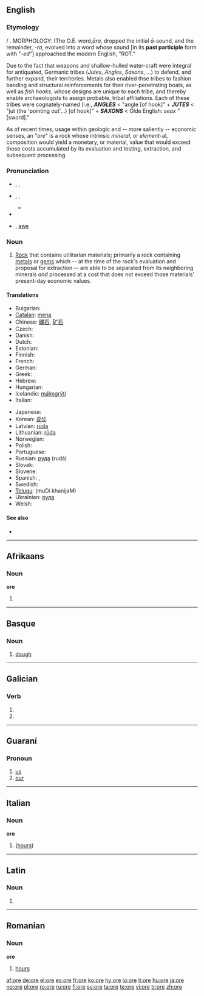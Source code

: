 {{wikipedia}}
{{also|oré|orë|öre|øre}}
==English==

===Etymology===
{{etyl|ang}} {{term|ar|ār|lang=ang}} / {{term|ar|āra|lang=ang|unwrought metal}}. MORPHOLOGY: (The O.E. word,''āra'', dropped the initial ''ā''-sound, and the remainder, ''-ra'', evolved into a word whose sound [in its '''past participle''' form with "-''ed''"] approached the modern English, "ROT."

Due to the fact that weapons and shallow-hulled water-craft were integral for antiquated, Germanic tribes (''Jutes'', ''Angles'', ''Saxons'', ...) to defend, and further expand, their territories. Metals also enabled thse tribes to fashion banding and structural reinforcements for their river-penetrating boats, as well as ''fish hooks'', whose designs are unique to each tribe, and thereby enable archaeologists to assign probable, tribal affiliations. Each of these tribes were cognately-named (i.e., '''''ANGLES''''' < "angle [of hook]" + '''''JUTES''''' < "jut (the 'pointing out'...) [of hook]" + '''''SAXONS''''' < Olde English: ''seax'' "[sword]."

As of recent times, usage within geologic and -- more saliently -- economic senses, an "''ore''" is a rock whose intrinsic ''mineral'', or ''element''-al, composition would yield a monetary, or material, value that would exceed those costs accumulated by its evaluation and testing, extraction, and subsequent processing.

===Pronunciation===
* {{a|RP}} {{enPR|ô}}, {{IPA|/ɔː/}}, {{SAMPA|/O:/}}
* {{a|US}} {{enPR|ôr}}, {{IPA|/oʊr/|/ɔːr/}}, {{SAMPA|/O:r/}}
** {{rhymes|ɔː(r)}}
* {{audio|en-us-ore.ogg|Audio (US)}}
* {{homophones|oar|or|o'er|aw}} {{i|in [[non-rhotic]] accents}}, [[awe]] {{i|in [[non-rhotic]] accents}}

===Noun===
{{en-noun|s|-}}

# [[rock|Rock]] that contains utilitarian materials; primarily a rock containing [[metal]]s or [[gem]]s which -- at the time of the rock's evaluation and proposal for extraction -- are able to be separated from its neighboring minerals ''and'' processed at a cost that does not exceed those materials' present-day economic values.

====Translations====
{{trans-top|rock that contains materials that can be economically extracted and processed}}
* Bulgarian: {{t+|bg|руда|sc=Cyrl}}
* [[Catalan]]: [[mena]]
* Chinese: [[礦石]], [[矿石]]
* Czech: {{t-|cs|ruda|f}}
* Danish: {{t-|da|malm|c}}
* Dutch: {{t+|nl|erts|n}}
* Estonian: {{t-|et|maak}}
* Finnish: {{t-|fi|malmi}}
* French: {{t+|fr|minerai|m}}
* German: {{t+|de|Erz|n}}
* Greek: {{t+|el|μετάλλευμα|n|sc=Grek}}
* Hebrew: {{t-|he|עפרה|f|alt=עַפְרָה|sc=Hebr}}
* Hungarian: {{t+|hu|érc}}
* Icelandic: [[málmgrýti]]
* Italian: {{t+|it|minerale|m}}
{{trans-mid}}
* Japanese: {{t+|ja|鉱石|sc=Jpan}}
* Korean: [[광석]]
* Latvian: [[rūda]]
* Lithuanian: [[rūda]]
* Norwegian: {{t+|no|malm}}
* Polish: {{t+|pl|ruda}}
* Portuguese: {{t+|pt|minério|m}}
* Russian: [[руда]] {{f}} (rudá)
* Slovak: {{t-|sk|ruda}}
* Slovene: {{t+|sl|ruda|f}}
* Spanish: {{t-|es|mena}}, {{t+|es|mineral|m}}
* Swedish: {{t+|sv|malm|c}}
* [[Telugu]]: {{t|te|ముడి ఖనిజం|sc=Telu}} (muDi khanijaM)
* Ukrainian: [[руда]]
* Welsh: {{t-|cy|mwyn|m|xs=Welsh}}
{{trans-bottom}}

====See also====
* {{pedialite}}

----

==Afrikaans==
===Noun===
'''ore'''

# {{plural of|oor|lang=af}}

----

==Basque==

===Noun===
{{infl|eu|noun}}

# [[dough]]

----

==Galician==

===Verb===
{{gl-verb-form}}

# {{conjugation of|[[orar#Galician|orar]]||1|s|pres|sub}}
# {{conjugation of|[[orar#Galician|orar]]||3|s|pres|sub}}

----

==Guaraní==

===Pronoun===
{{infl|gn|pronoun}}

# [[us]]
# [[our]]

----

==Italian==

===Noun===
'''ore'''

# {{plural of|[[ora]]|lang=Italian}} ([[hours]])

----

==Latin==

===Noun===
{{infl|la|noun form|head=ōre|n}}

# {{inflection of|os|ōs|abl|s|lang=la}}

----

==Romanian==

===Noun===
'''ore''' {{f|p}}

# {{plural of|oră|lang=Romanian}} [[hours]]

[[af:ore]]
[[de:ore]]
[[el:ore]]
[[es:ore]]
[[fr:ore]]
[[ko:ore]]
[[hy:ore]]
[[io:ore]]
[[it:ore]]
[[hu:ore]]
[[ja:ore]]
[[no:ore]]
[[pl:ore]]
[[ro:ore]]
[[ru:ore]]
[[fi:ore]]
[[sv:ore]]
[[ta:ore]]
[[te:ore]]
[[vi:ore]]
[[tr:ore]]
[[zh:ore]]